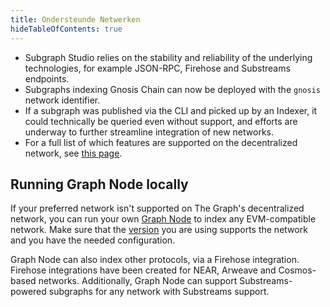 ```yaml
---
title: Ondersteunde Netwerken
hideTableOfContents: true
---
```




<SupportedNetworksTable networks={props.networks} />

- Subgraph Studio relies on the stability and reliability of the underlying technologies, for example JSON-RPC, Firehose and Substreams endpoints.
- Subgraphs indexing Gnosis Chain can now be deployed with the `gnosis` network identifier.
- If a subgraph was published via the CLI and picked up by an Indexer, it could technically be queried even without support, and efforts are underway to further streamline integration of new networks.
- For a full list of which features are supported on the decentralized network, see [this page](https://github.com/graphprotocol/indexer/blob/main/docs/feature-support-matrix.md).

## Running Graph Node locally

If your preferred network isn't supported on The Graph's decentralized network, you can run your own [Graph Node](https://github.com/graphprotocol/graph-node) to index any EVM-compatible network. Make sure that the [version](https://github.com/graphprotocol/graph-node/releases) you are using supports the network and you have the needed configuration.

Graph Node can also index other protocols, via a Firehose integration. Firehose integrations have been created for NEAR, Arweave and Cosmos-based networks. Additionally, Graph Node can support Substreams-powered subgraphs for any network with Substreams support.
